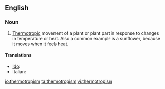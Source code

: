 ==English==

===Noun===
{{en-noun}}

# {{context|botany}} [[thermotropic|Thermotropic]] movement of a plant or plant part in response to changes in temperature or heat. Also a common example is a sunflower, because it moves when it feels heat.

====Translations====
{{trans-top|thermotropic movement of a plant or plant part}}
* [[Ido]]: {{t+|io|termotropismo|xs=Ido}}
* Italian: {{t-|it|termotropismo|m}}
{{trans-mid}}
{{trans-bottom}}

[[io:thermotropism]]
[[ta:thermotropism]]
[[vi:thermotropism]]